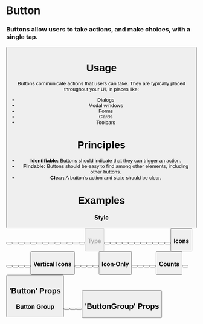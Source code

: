 
<Meta
  title="Atoms/Button"
  component={Button}
/>

# Button

### Buttons allow users to take actions, and make choices, with a single tap.

<Preview withToolbar>
  <Story name="Standard">
    <Button label="Standard Button" />
  </Story>
</Preview>

# Usage

Buttons communicate actions that users can take. They are typically placed throughout your UI, in places like:

- Dialogs
- Modal windows
- Forms
- Cards
- Toolbars

# Principles

- **Identifiable:**
  Buttons should indicate that they can trigger an action.
- **Findable:**
  Buttons should be easy to find among other elements, including other buttons.
- **Clear:**
  A button’s action and state should be clear.

# Examples

### Style

<Preview>
  <Story name="Style">
    <ButtonGroup>
      <Button label="Standard" />
      <Button label="Disabled" disabled />
      <Button label="Solid" solid />
      <Button label="Disabled" solid disabled />
      <Button label="Round" round />
      <Button label="Disabled" round disabled />
      <Button label="Solid Round" solid round />
      <Button label="Disabled" solid round disabled />
      <Button label="Underlined" underlined />
      <Button label="Disabled" underlined disabled />
      <Button label="Plain" plain />
      <Button label="Disabled" plain disabled />
      <Button label="Bookmark" icon="bookmark" plain />
      <Button label="Disabled" icon="bookmark" plain disabled />
    </ButtonGroup>
  </Story>
</Preview>

### Type

<Preview>
  <Story name="Type">
    <ButtonGroup>
      <Button label="Standard" />
      <Button label="Secondary" type="secondary" />
      <Button label="Info" type="info" />
      <Button label="Success" type="success" />
      <Button label="Warning" type="warning" />
      <Button label="Alert" type="alert" />
      <Button label="Standard" solid />
      <Button label="Solid Secondary" type="secondary" solid />
      <Button label="Solid Info" type="info" solid />
      <Button label="Solid Success" type="success" solid />
      <Button label="Solid Warning" type="warning" solid />
      <Button label="Solid Alert" type="alert" solid />
    </ButtonGroup>
  </Story>
</Preview>

### Icons

<Preview>
  <Story name="Icons">
    <ButtonGroup>
      <Button label="Profile" icon="user" />
      <Button label="Expand" icon="down" />
      <Button label="Bookmark" icon="bookmark" />
      <Button label="Add" icon="plus" />
      <Button label="Print" icon="print" />
    </ButtonGroup>
  </Story>
</Preview>

### Vertical Icons

<Preview>
  <Story name="Vertical Icons">
    <ButtonGroup>
      <Button label="Profile" icon="user" vertical />
      <Button label="Expand" icon="down" vertical />
      <Button label="Bookmark" icon="bookmark" vertical />
      <Button label="Add" icon="plus" vertical />
      <Button label="Print" icon="print" vertical/>
    </ButtonGroup>
  </Story>
</Preview>

### Icon-Only

<Preview>
  <Story name="Icon-Only">
    <ButtonGroup>
      <Button icon="user" />
      <Button icon="down" />
      <Button icon="bookmark" />
      <Button icon="plus" />
      <Button icon="print" />
    </ButtonGroup>
  </Story>
</Preview>

### Counts

<Preview>
  <Story name="Counts">
    <ButtonGroup>
      <Button label="Count Button"  count="2" />
      <Button label="Count Button" count="2" icon="user"/>
    </ButtonGroup>
  </Story>
</Preview>

## 'Button' Props

<Props of={Button} />

### Button Group

<Preview withToolbar>
  <Story name="Button Group">
    <ButtonGroup>
      <Button label="Button" />
      <Button label="Button" />
      <Button label="Button" />
      <Button label="Button" />
    </ButtonGroup>
  </Story>
</Preview>

<!-- Link a story to a component `ID` here without a code preview -->
<!-- <Story id="atoms-checkbox--checkbox-states" /> -->

## 'ButtonGroup' Props

<Props of={ButtonGroup} />
